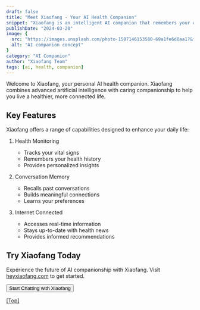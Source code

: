 ```yaml
---
draft: false
title: "Meet Xiaofang - Your AI Health Companion"
snippet: "Xiaofang is an intelligent AI companion that remembers your conversations, monitors your health, and helps you live better. With internet connectivity and natural language processing, she's always ready to assist."
publishDate: "2024-03-20"
image: {
  src: "https://images.unsplash.com/photo-1507146153580-69a1fe6d8aa1?&fit=crop&w=430&h=240",
  alt: "AI companion concept"
}
category: "AI Companion"
author: "Xiaofang Team"
tags: [ai, health, companion]
---
```



Welcome to Xiaofang, your personal AI health companion. Xiaofang combines advanced artificial intelligence with caring companionship to help you live a healthier, more connected life.

## Key Features

Xiaofang offers a range of capabilities designed to enhance your daily life:

1. Health Monitoring
   - Tracks your vital signs
   - Remembers your health history
   - Provides personalized insights

2. Conversation Memory
   - Recalls past conversations
   - Builds meaningful connections
   - Learns your preferences

3. Internet Connected
   - Accesses real-time information
   - Stays up-to-date with health news
   - Provides informed recommendations

## Try Xiaofang Today

Experience the future of AI companionship with Xiaofang. Visit [heyxiaofang.com](https://heyxiaofang.com) to get started.

<div>
  <Button>Start Chatting with Xiaofang</Button>
</div>

[[Top]](#top)
